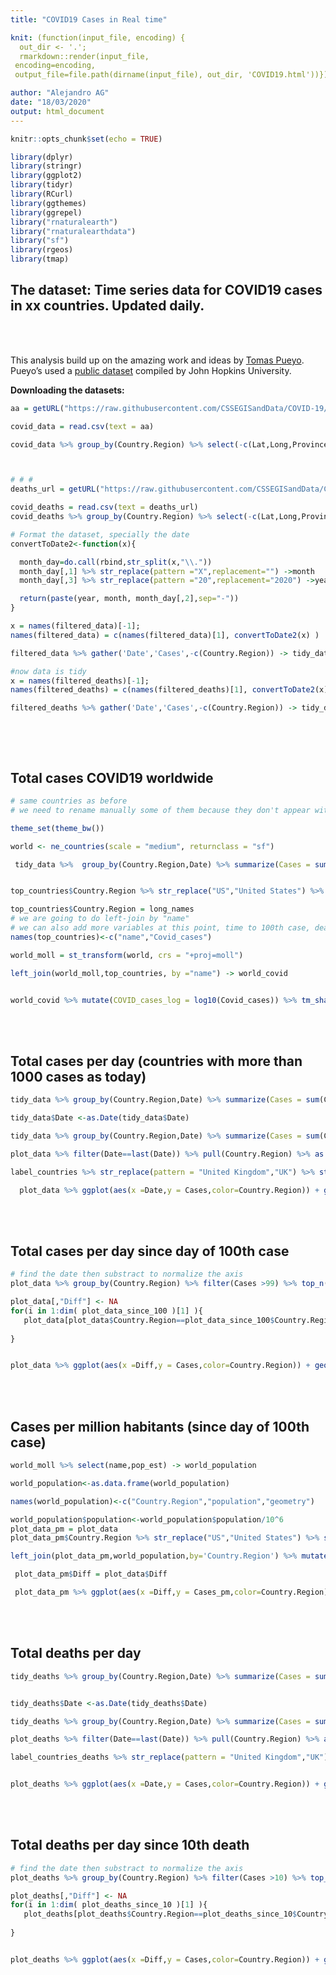 ```yaml
---
title: "COVID19 Cases in Real time"

knit: (function(input_file, encoding) {
  out_dir <- '.';
  rmarkdown::render(input_file,
 encoding=encoding,
 output_file=file.path(dirname(input_file), out_dir, 'COVID19.html'))})

author: "Alejandro AG"
date: "18/03/2020"
output: html_document
---
```


```r
knitr::opts_chunk$set(echo = TRUE)
```


```r
library(dplyr)
library(stringr)
library(ggplot2)
library(tidyr)
library(RCurl)
library(ggthemes)
library(ggrepel)
library("rnaturalearth")
library("rnaturalearthdata")
library("sf")
library(rgeos)
library(tmap)
```

## The dataset: Time series data for COVID19 cases in xx countries. Updated daily. 

<br><br>

This analysis build up on the amazing work and ideas by  [Tomas Pueyo](https://medium.com/@tomaspueyo/coronavirus-act-today-or-people-will-die-f4d3d9cd99ca). Pueyo's used a [public dataset](https://github.com/CSSEGISandData/COVID-19/blob/master/csse_covid_19_data/csse_covid_19_time_series/time_series_19-covid-Confirmed.csv) compiled by John Hopkins University. 



**Downloading the datasets:**


```r
aa = getURL("https://raw.githubusercontent.com/CSSEGISandData/COVID-19/master/csse_covid_19_data/csse_covid_19_time_series/time_series_19-covid-Confirmed.csv")

covid_data = read.csv(text = aa)

covid_data %>% group_by(Country.Region) %>% select(-c(Lat,Long,Province.State)) -> filtered_data



# # #
deaths_url = getURL("https://raw.githubusercontent.com/CSSEGISandData/COVID-19/master/csse_covid_19_data/csse_covid_19_time_series/time_series_19-covid-Deaths.csv")

covid_deaths = read.csv(text = deaths_url)
covid_deaths %>% group_by(Country.Region) %>% select(-c(Lat,Long,Province.State)) -> filtered_deaths


```


```r
# Format the dataset, specially the date 
convertToDate2<-function(x){     

  month_day=do.call(rbind,str_split(x,"\\."))
  month_day[,1] %>% str_replace(pattern ="X",replacement="") ->month
  month_day[,3] %>% str_replace(pattern ="20",replacement="2020") ->year

  return(paste(year, month, month_day[,2],sep="-"))
}

x = names(filtered_data)[-1];
names(filtered_data) = c(names(filtered_data)[1], convertToDate2(x) )

filtered_data %>% gather('Date','Cases',-c(Country.Region)) -> tidy_data

#now data is tidy 
x = names(filtered_deaths)[-1];
names(filtered_deaths) = c(names(filtered_deaths)[1], convertToDate2(x) )

filtered_deaths %>% gather('Date','Cases',-c(Country.Region)) -> tidy_deaths



```
<br><br>


## Total cases COVID19 worldwide


```r
# same countries as before
# we need to rename manually some of them because they don't appear with the same name as in the data frame

theme_set(theme_bw())

world <- ne_countries(scale = "medium", returnclass = "sf")

 tidy_data %>%  group_by(Country.Region,Date) %>% summarize(Cases = sum(Cases))  %>% group_by(Country.Region) %>% summarize(max = max(Cases)) %>% arrange(desc(max)) %>% select(Country.Region,max) -> top_countries


top_countries$Country.Region %>% str_replace("US","United States") %>% str_replace("Korea, South","Korea") -> long_names

top_countries$Country.Region = long_names
# we are going to do left-join by "name"
# we can also add more variables at this point, time to 100th case, death rate, etc
names(top_countries)<-c("name","Covid_cases")

world_moll = st_transform(world, crs = "+proj=moll")

left_join(world_moll,top_countries, by ="name") -> world_covid


world_covid %>% mutate(COVID_cases_log = log10(Covid_cases)) %>% tm_shape() + tm_fill(col="Covid_cases",breaks = 10^(0:5),title = paste("COVID19 cases",format(Sys.Date(),'%b/%d')), legend.format =list(format="f", big.mark = ',',scientific = T),style ="cont") + tm_borders()  + tm_layout(legend.outside = F,legend.text.size = 1.5,legend.title.size = 2)
```

<br><br>


## Total cases per day (countries with more than 1000 cases as today)

```r
tidy_data %>% group_by(Country.Region,Date) %>% summarize(Cases = sum(Cases)) %>% filter(Cases ==max(Cases)) %>% arrange(desc(Cases)) %>% filter(Cases>=1000) %>% select(Country.Region) -> plot_countries

tidy_data$Date <-as.Date(tidy_data$Date)

tidy_data %>% group_by(Country.Region,Date) %>% summarize(Cases = sum(Cases)) %>% filter(Country.Region %in% plot_countries$Country.Region) %>% filter(Country.Region!="China") %>% filter(Date>as.Date('2020-02-14')) -> plot_data 

plot_data %>% filter(Date==last(Date)) %>% pull(Country.Region) %>% as.character() -> label_countries 

label_countries %>% str_replace(pattern = "United Kingdom","UK") %>% str_replace("Korea, South","S Korea") -> label_countries


```


```r
  plot_data %>% ggplot(aes(x =Date,y = Cases,color=Country.Region)) + geom_path() + geom_point() + scale_x_date(date_labels = "%b/%d")  + theme_economist(base_size = 16)  +  guides(color = FALSE)   + geom_text_repel(data =plot_data %>% filter(Date == last(Date)), aes(label = label_countries), nudge_x =2,xlim = c(last(plot_data$Date),NA), hjust = 0, direction ='y',segment.size = 0.2, segment.colour = 'gray50',size = 4)  + xlim(as.Date('2020-02-14'), last(plot_data$Date) + 4 )

```

<br><br>

## Total cases per day since day of 100th case


```r



# find the date then substract to normalize the axis 
plot_data %>% group_by(Country.Region) %>% filter(Cases >99) %>% top_n(1,-Cases) -> plot_data_since_100

plot_data[,"Diff"] <- NA
for(i in 1:dim( plot_data_since_100 )[1] ){
   plot_data[plot_data$Country.Region==plot_data_since_100$Country.Region[i],]$Diff =  plot_data$Date[plot_data$Country.Region==plot_data_since_100$Country.Region[i]] - plot_data_since_100$Date[i]
    
}


plot_data %>% ggplot(aes(x =Diff,y = Cases,color=Country.Region)) + geom_path() + geom_point() + theme_economist(base_size = 16)  +  guides(color = FALSE)   + geom_text_repel(data =plot_data %>% filter(Date == last(Date)), aes(label = label_countries), nudge_x =2,xlim = c(max(plot_data$Diff),NA), hjust = 0, direction ='y',segment.size = 0.2, segment.colour = 'gray50',size = 4)  + xlim(0,max(plot_data$Diff)+4)


```


<br><br>

## Cases per million habitants (since day of 100th case)



```r


world_moll %>% select(name,pop_est) -> world_population

world_population<-as.data.frame(world_population)

names(world_population)<-c("Country.Region","population","geometry")

world_population$population<-world_population$population/10^6
plot_data_pm = plot_data
plot_data_pm$Country.Region %>% str_replace("US","United States") %>% str_replace("Korea, South","Korea") -> plot_data_pm$Country.Region

left_join(plot_data_pm,world_population,by='Country.Region') %>% mutate(Cases_pm = Cases/population) ->plot_data_pm

 plot_data_pm$Diff = plot_data$Diff

 plot_data_pm %>% ggplot(aes(x =Diff,y = Cases_pm,color=Country.Region)) + geom_path() + geom_point() + theme_economist(base_size = 16)  +  guides(color = FALSE)   + geom_text_repel(data =plot_data_pm %>% filter(Date == last(Date)), aes(label = label_countries), nudge_x =2,xlim = c(max(plot_data_pm$Diff),NA), hjust = 0, direction ='y',segment.size = 0.1, segment.colour = 'gray50',size = 4)  + xlim(0,max(plot_data$Diff)+4)

```






<br><br>

## Total deaths per day


```r
tidy_deaths %>% group_by(Country.Region,Date) %>% summarize(Cases = sum(Cases)) %>% filter(Cases ==max(Cases)) %>% arrange(desc(Cases)) %>% filter(Cases>=20) %>% select(Country.Region) -> plot_countries_deaths


tidy_deaths$Date <-as.Date(tidy_deaths$Date)

tidy_deaths %>% group_by(Country.Region,Date) %>% summarize(Cases = sum(Cases)) %>% filter(Country.Region %in% plot_countries_deaths$Country.Region)-> plot_deaths 

plot_deaths %>% filter(Date==last(Date)) %>% pull(Country.Region) %>% as.character() -> label_countries_deaths 

label_countries_deaths %>% str_replace(pattern = "United Kingdom","UK") %>% str_replace("Korea, South","S Korea") -> label_countries_deaths



```


```r
plot_deaths %>% ggplot(aes(x =Date,y = Cases,color=Country.Region)) + geom_path() + geom_point() + scale_x_date(date_labels = "%b/%d")  + theme_wsj(base_size = 16)  +  guides(color = FALSE)   + geom_text_repel(data =plot_deaths %>% filter(Date == last(Date)), aes(label = label_countries_deaths), nudge_x =2,xlim = c(last(plot_deaths$Date),NA), hjust = 0, direction ='y',segment.size = 0.2, segment.colour = 'gray50',size = 4)  + xlim(first(plot_deaths$Date) + 4, last(plot_deaths$Date) + 6 )
```


<br><br>

## Total deaths per day since 10th death


```r

# find the date then substract to normalize the axis 
plot_deaths %>% group_by(Country.Region) %>% filter(Cases >10) %>% top_n(1,-Cases) -> plot_deaths_since_10

plot_deaths[,"Diff"] <- NA
for(i in 1:dim( plot_deaths_since_10 )[1] ){
   plot_deaths[plot_deaths$Country.Region==plot_deaths_since_10$Country.Region[i],]$Diff =  plot_deaths$Date[plot_deaths$Country.Region==plot_deaths_since_10$Country.Region[i]] - plot_deaths_since_10$Date[i]
    
}


plot_deaths %>% ggplot(aes(x =Diff,y = Cases,color=Country.Region)) + geom_path() + geom_point() + theme_wsj(base_size = 16)  +  guides(color = FALSE)   + geom_text_repel(data =plot_deaths %>% filter(Date == last(Date)), aes(label = label_countries_deaths), nudge_x =2,xlim = c(max(plot_deaths$Diff[plot_deaths$Country.Region=='Iran']) + 7,NA), hjust = 0, direction ='y',segment.size = 0.2, segment.colour = 'gray50',size = 4)  + xlim(0,max(plot_deaths$Diff)+4)




```

